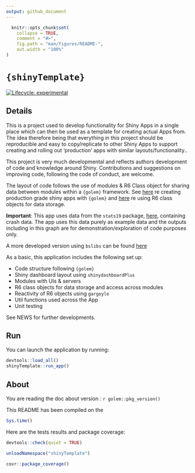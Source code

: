 ```yaml
---
output: github_document
---
```


<!-- README.md is generated from README.Rmd. Please edit that file -->

```r
  knitr::opts_chunk$set(
    collapse = TRUE,
    comment = "#>",
    fig.path = "man/figures/README-",
    out.width = "100%"
)
```

# `{shinyTemplate}`

<!-- badges: start -->
[![Lifecycle: experimental](https://img.shields.io/badge/lifecycle-experimental-orange.svg)](https://lifecycle.r-lib.org/articles/stages.html#experimental)
<!-- badges: end -->

## Details

This is a project used to develop functionality for Shiny Apps in a single place
which can then be used as a template for creating actual Apps from. The idea
therefore being that everything in this project should be reproducible and
easy to copy/replicate to other Shiny Apps to support creating and rolling out
'production' apps with similar layouts/functionality.. 

This project is very much developmental and reflects authors development of code
and knowledge around Shiny. Contributions and suggestions on improving code, 
following the code of conduct, are welcome.

The layout of code follows the use of modules & R6 Class object for sharing data
between modules within a `{golem}` framework. See 
[here](https://engineering-shiny.org/index.html) re creating production grade 
shiny apps with `{golem}` and 
[here](https://engineering-shiny.org/common-app-caveats.html?q=R6#using-r6-as-data-storage)
re using R6 class objects for data storage.

**Important**: This app uses data from the `stats19` package, 
[here](https://github.com/ropensci/stats19), containing crash data. The app uses
this data purely as example data and the outputs including in this graph are
for demonstration/exploration of code purposes only.

A more developed version using `bslibs` can be found 
[here](https://github.com/Steve-Spreadborough/shinyTemplate)

As a basic, this application includes the following set up:

- Code structure following `{golem}`
- Shiny dashboard layout using `shinydashboardPlus`
- Modules with UIs & servers
- R6 class objects for data storage and access across modules
- Reactivity of R6 objects using `gargoyle`
- Util functions used across the App
- Unit testing

See NEWS for further developments. 



## Run

You can launch the application by running:

```r
devtools::load_all()
shinyTemplate::run_app()
```

## About

You are reading the doc about version : `r golem::pkg_version()`

This README has been compiled on the

```r
Sys.time()
```

Here are the tests results and package coverage:

```r
devtools::check(quiet = TRUE)
```

```r
unloadNamespace("shinyTemplate")
```

```r
covr::package_coverage()
```
